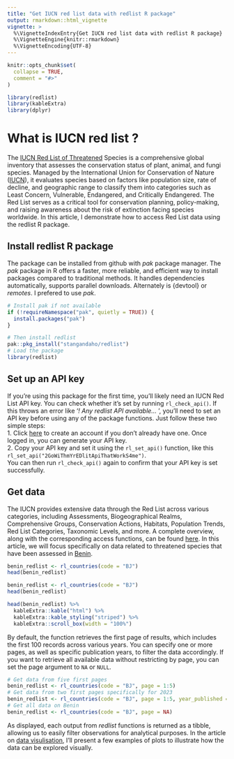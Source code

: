 ```yaml
---
title: "Get IUCN red list data with redlist R package"
output: rmarkdown::html_vignette
vignette: >
  %\VignetteIndexEntry{Get IUCN red list data with redlist R package}
  %\VignetteEngine{knitr::rmarkdown}
  %\VignetteEncoding{UTF-8}
---
```


```r
knitr::opts_chunk$set(
  collapse = TRUE,
  comment = "#>"
)
```


```r
library(redlist)
library(kableExtra)
library(dplyr)
```

# What is IUCN red list ?
The [IUCN Red List of Threatened](https://www.iucnredlist.org/) Species is a comprehensive global inventory that assesses the conservation status of plant, animal, and fungi species. Managed by the International Union for Conservation of Nature ([IUCN](https://iucn.org/)), it evaluates species based on factors like population size, rate of decline, and geographic range to classify them into categories such as Least Concern, Vulnerable, Endangered, and Critically Endangered. The Red List serves as a critical tool for conservation planning, policy-making, and raising awareness about the risk of extinction facing species worldwide. In this article, I demonstrate how to access Red List data using the redlist R package.

## Install redlist R package
The package can be installed from github with *pak* package manager. The *pak* package in R offers a faster, more reliable, and efficient way to install packages compared to traditional methods. It handles dependencies automatically, supports parallel downloads. Alternately is {devtool} or *remotes*. I prefered to use *pak*.

```r
# Install pak if not available
if (!requireNamespace("pak", quietly = TRUE)) {
  install.packages("pak")
}

# Then install redlist
pak::pkg_install("stangandaho/redlist")
# Load the package
library(redlist)
```

## Set up an API key
If you're using this package for the first time, you'll likely need an IUCN Red List API key. You can check whether it's set by running `rl_check_api()`. If this throws an error like '*! Any redlist API available... *', you'll need to set an API key before using any of the package functions. Just follow these two simple steps:  
1. Click [here](https://api.iucnredlist.org/users/edit) to create an account if you don't already have one. Once logged in, you can generate your API key.  
2. Copy your API key and set it using the `rl_set_api()` function, like this `rl_set_api("2GoWiThmYrEDlitApiThatWorkS4me")`.  
You can then run `rl_check_api()` again to confirm that your API key is set successfully.  

## Get data
The IUCN provides extensive data through the Red List across various categories, including Assessments, Biogeographical Realms, Comprehensive Groups, Conservation Actions, Habitats, Population Trends, Red List Categories, Taxonomic Levels, and more. A complete overview, along with the corresponding access functions, can be found [here](https://stangandaho.github.io/redlist/reference/index.html#assessment). In this article, we will focus specifically on data related to threatened species that have been assessed in [Benin](https://fr.wikipedia.org/wiki/B%C3%A9nin).

```r
benin_redlist <- rl_countries(code = "BJ")
head(benin_redlist)
```

```r
benin_redlist <- rl_countries(code = "BJ")
head(benin_redlist)
```

```r
head(benin_redlist) %>% 
  kableExtra::kable("html") %>% 
  kableExtra::kable_styling("striped") %>% 
  kableExtra::scroll_box(width = "100%")

```
  
  
By default, the function retrieves the first page of results, which includes the first 100 records across various years. You can specify one or more pages, as well as specific publication years, to filter the data accordingly. If you want to retrieve all available data without restricting by page, you can set the page argument to `NA` or `NULL`.

```r
# Get data from five first pages
benin_redlist <- rl_countries(code = "BJ", page = 1:5)
# Get data from two first pages specifically for 2023
benin_redlist <- rl_countries(code = "BJ", page = 1:5, year_published = 2023)
# Get all data on Benin
benin_redlist <- rl_countries(code = "BJ", page = NA)
```

As displayed, each output from *redlist* functions is returned as a tibble, allowing us to easily filter observations for analytical purposes. In the article on [data visulisation](https://stangandaho.github.io/redlist/articles/data_visualisation.html), I’ll present a few examples of plots to illustrate how the data can be explored visually.
